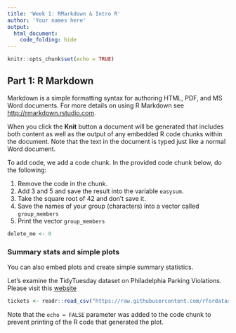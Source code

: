 ```yaml
---
title: 'Week 1: RMarkdown & Intro R'
author: 'Your names here'
output: 
  html_document:
    code_folding: hide
---
```


```r
knitr::opts_chunk$set(echo = TRUE)
```

## Part 1: R Markdown

Markdown is a simple formatting syntax for authoring HTML, PDF, and MS Word documents. For more details on using R Markdown see <http://rmarkdown.rstudio.com>.

When you click the **Knit** button a document will be generated that includes both content as well as the output of any embedded R code chunks within the document. Note that the text in the document is typed just like a normal Word document. 

To add code, we add a code chunk.  In the provided code chunk below, do the following:

1. Remove the code in the chunk.
2. Add 3 and 5 and save the result into the variable `easysum`.
3. Take the square root of 42 and don't save it.
4. Save the names of your group (characters) into a vector called `group_members`
5. Print the vector `group_members`

```r
delete_me <- 0
```

### Summary stats and simple plots

You can also embed plots and create simple summary statistics. 

Let's examine the TidyTuesday dataset on Philadelphia Parking Violations.  Please visit this [website](https://github.com/rfordatascience/tidytuesday/tree/master/data/2019/2019-12-03)




```r
tickets <- readr::read_csv("https://raw.githubusercontent.com/rfordatascience/tidytuesday/master/data/2019/2019-12-03/tickets.csv")

```

Note that the `echo = FALSE` parameter was added to the code chunk to prevent printing of the R code that generated the plot.
